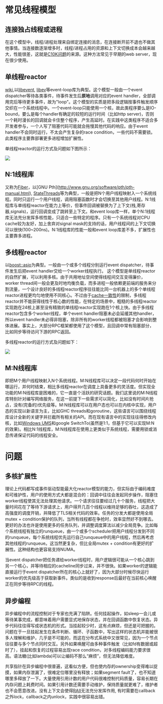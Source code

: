 
# 常见线程模型

## 连接独占线程或进程

在这个模型中，线程/进程处理来自绑定连接的消息，在连接断开前不退也不做其他事情。当连接数逐渐增多时，线程/进程占用的资源和上下文切换成本会越来越大，性能很差，这就是[C10K问题](http://en.wikipedia.org/wiki/C10k_problem)的来源。这种方法常见于早期的web server，现在很少使用。

## 单线程reactor

[wiki](http://en.wikipedia.org/wiki/Reactor_pattern),以[libevent](http://libevent.org/), [libev](http://software.schmorp.de/pkg/libev.html)等event-loop库为典型。这个模型一般由一个event dispatcher等待各类事件，待事件发生后**原地**调用对应的event handler，全部调用完后等待更多事件，故为"loop"。这个模型的实质是把多段逻辑按事件触发顺序交织在一个系统线程中。一个event-loop只能使用一个核，故此类程序要么是IO-bound，要么是每个handler有确定的较短的运行时间（比如http server)，否则一个耗时漫长的回调就会卡住整个程序，产生高延时。在实践中这类程序不适合多开发者参与，一个人写了阻塞代码可能就会拖慢其他代码的响应。由于event handler不会同时运行，不太会产生复杂的race condition，一些代码不需要锁。此类程序主要靠部署更多进程增加扩展性。

单线程reactor的运行方式及问题如下图所示：



<img src={threading_overview_1}/>

## N:1线程库

又称为[Fiber](http://en.wikipedia.org/wiki/Fiber_(computer_science))，以[GNU Pth](http://www.gnu.org/software/pth/pth-manual.html), [StateThreads](http://state-threads.sourceforge.net/index.html)等为典型，一般是把N个用户线程映射入一个系统线程。同时只运行一个用户线程，调用阻塞函数时才会切换至其他用户线程。N:1线程库与单线程reactor在能力上等价，但事件回调被替换为了上下文(栈,寄存器,signals)，运行回调变成了跳转至上下文。和event loop库一样，单个N:1线程库无法充分发挥多核性能，只适合一些特定的程序。只有一个系统线程对CPU cache较为友好，加上舍弃对signal mask的支持的话，用户线程间的上下文切换可以很快(100~200ns)。N:1线程库的性能一般和event loop库差不多，扩展性也主要靠多进程。

## 多线程reactor

以[boost::asio](http://www.boost.org/doc/libs/1_56_0/doc/html/boost_asio.html)为典型。一般由一个或多个线程分别运行event dispatcher，待事件发生后把event handler交给一个worker线程执行。 这个模型是单线程reactor的自然扩展，可以利用多核。由于共用地址空间使得线程间交互变得廉价，worker thread间一般会更及时地均衡负载，而多进程一般依赖更前端的服务来分割流量，一个设计良好的多线程reactor程序往往能比同一台机器上的多个单线程reactor进程更均匀地使用不同核心。不过由于[cache一致性](atomic_instructions.mdx#Cacheline)的限制，多线程reactor并不能获得线性于核心数的性能，在特定的场景中，粗糙的多线程reactor实现跑在24核上甚至没有精致的单线程reactor实现跑在1个核上快。由于多线程reactor包含多个worker线程，单个event handler阻塞未必会延缓其他handler，所以event handler未必得非阻塞，除非所有的worker线程都被阻塞才会影响到整体进展。事实上，大部分RPC框架都使用了这个模型，且回调中常有阻塞部分，比如同步等待访问下游的RPC返回。

多线程reactor的运行方式及问题如下：



<img src={threading_overview_2}/>

## M:N线程库

即把M个用户线程映射入N个系统线程。M:N线程库可以决定一段代码何时开始在哪运行，并何时结束，相比多线程reactor在调度上具备更多的灵活度。但实现全功能的M:N线程库是困难的，它一直是个活跃的研究话题。我们这里说的M:N线程库特别针对编写网络服务，在这一前提下一些需求可以简化，比如没有时间片抢占，没有(完备的)优先级等。M:N线程库可以在用户态也可以在内核中实现，用户态的实现以新语言为主，比如GHC threads和goroutine，这些语言可以围绕线程库设计全新的关键字并拦截所有相关的API。而在现有语言中的实现往往得修改内核，比如[Windows UMS](https://msdn.microsoft.com/en-us/library/windows/desktop/dd627187(v=vs.85).aspx)和google SwitchTo(虽然是1:1，但基于它可以实现M:N的效果)。相比N:1线程库，M:N线程库在使用上更类似于系统线程，需要用锁或消息传递保证代码的线程安全。

# 问题

## 多核扩展性

理论上代码都写成事件驱动型能最大化reactor模型的能力，但实际由于编码难度和可维护性，用户的使用方式大都是混合的：回调中往往会发起同步操作，阻塞住worker线程使其无法处理其他请求。一个请求往往要经过几十个服务，线程把大量时间花在了等待下游请求上，用户得开几百个线程以维持足够的吞吐，这造成了高强度的调度开销，并降低了TLS相关代码的效率。任务的分发大都是使用全局mutex + condition保护的队列，当所有线程都在争抢时，效率显然好不到哪去。更好的办法也许是使用更多的任务队列，并调整调度算法以减少全局竞争。比如每个系统线程有独立的runqueue，由一个或多个scheduler把用户线程分发到不同的runqueue，每个系统线程优先运行自己runqueue中的用户线程，然后再考虑其他线程的runqueue。这当然更复杂，但比全局mutex + condition有更好的扩展性。这种结构也更容易支持NUMA。

当event dispatcher把任务递给worker线程时，用户逻辑很可能从一个核心跳到另一个核心，并等待相应的cacheline同步过来，并不很快。如果worker的逻辑能直接运行于event dispatcher所在的核心上就好了，因为大部分时候尽快运行worker的优先级高于获取新事件。类似的是收到response后最好在当前核心唤醒正在同步等待RPC的线程。

## 异步编程

异步编程中的流程控制对于专家也充满了陷阱。任何挂起操作，如sleep一会儿或等待某事完成，都意味着用户需要显式地保存状态，并在回调函数中恢复状态。异步代码往往得写成状态机的形式。当挂起较少时，这有点麻烦，但还是可把握的。问题在于一旦挂起发生在条件判断、循环、子函数中，写出这样的状态机并能被很多人理解和维护，几乎是不可能的，而这在分布式系统中又很常见，因为一个节点往往要与多个节点同时交互。另外如果唤醒可由多种事件触发（比如fd有数据或超时了），挂起和恢复的过程容易出现race condition，对多线程编码能力要求很高。语法糖(比如lambda)可以让编码不那么“麻烦”，但无法降低难度。

共享指针在异步编程中很普遍，这看似方便，但也使内存的ownership变得难以捉摸，如果内存泄漏了，很难定位哪里没有释放；如果segment fault了，也不知道哪里多释放了一下。大量使用引用计数的用户代码很难控制代码质量，容易长期在内存问题上耗费时间。如果引用计数还需要手动维护，保持质量就更难了，维护者也不会愿意改进。没有上下文会使得[RAII](http://en.wikipedia.org/wiki/Resource_Acquisition_Is_Initialization)无法充分发挥作用, 有时需要在callback之外lock，callback之内unlock，实践中很容易出错。
